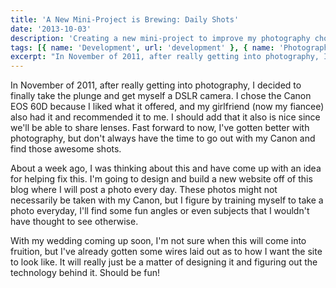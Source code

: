 ```yaml
---
title: 'A New Mini-Project is Brewing: Daily Shots'
date: '2013-10-03'
description: 'Creating a new mini-project to improve my photography chops.'
tags: [{ name: 'Development', url: 'development' }, { name: 'Photography', url: 'photography' }]
excerpt: "In November of 2011, after really getting into photography, I decided to finally take the plunge and get myself a DSLR camera. I chose the Canon EOS 60D because I liked what it offered, and my girlfriend (now my fiancee) also had it and recommended it to me. I should add that it also is nice since we'll be able to share lenses. Fast forward to now, I've gotten better with photography, but don't always have the time to go out with my Canon and find those awesome shots."
---
```


In November of 2011, after really getting into photography, I decided to finally take the plunge and get myself a DSLR camera. I chose the Canon EOS 60D because I liked what it offered, and my girlfriend (now my fiancee) also had it and recommended it to me. I should add that it also is nice since we'll be able to share lenses. Fast forward to now, I've gotten better with photography, but don't always have the time to go out with my Canon and find those awesome shots.

About a week ago, I was thinking about this and have come up with an idea for helping fix this. I'm going to design and build a new website off of this blog where I will post a photo every day. These photos might not necessarily be taken with my Canon, but I figure by training myself to take a photo everyday, I'll find some fun angles or even subjects that I wouldn't have thought to see otherwise.

With my wedding coming up soon, I'm not sure when this will come into fruition, but I've already gotten some wires laid out as to how I want the site to look like. It will really just be a matter of designing it and figuring out the technology behind it. Should be fun!

